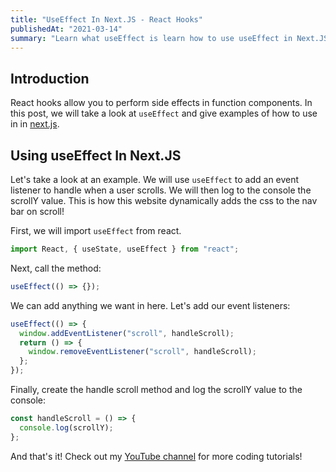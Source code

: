 ```yaml
---
title: "UseEffect In Next.JS - React Hooks"
publishedAt: "2021-03-14"
summary: "Learn what useEffect is learn how to use useEffect in Next.JS."
---
```


## Introduction

React hooks allow you to perform side effects in function components. In this post, we will take a look at `useEffect` and give examples
of how to use in in [next.js](https://nextjs.org/).

## Using useEffect In Next.JS

Let's take a look at an example. We will use `useEffect` to add an event listener
to handle when a user scrolls. We will then log to the console the scrollY value. This is how this website dynamically adds
the css to the nav bar on scroll!

First, we will import `useEffect` from react.

```javascript
import React, { useState, useEffect } from "react";
```

Next, call the method:

```javascript
useEffect(() => {});
```

We can add anything we want in here. Let's add our event listeners:

```javascript
useEffect(() => {
  window.addEventListener("scroll", handleScroll);
  return () => {
    window.removeEventListener("scroll", handleScroll);
  };
});
```

Finally, create the handle scroll method and log the scrollY value to the console:

```javascript
const handleScroll = () => {
  console.log(scrollY);
};
```

And that's it! Check out my [YouTube channel](https://youtube.com/benjamincarlson) for more coding tutorials!
